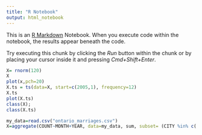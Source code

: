 ```yaml
---
title: "R Notebook"
output: html_notebook
---
```


This is an [R Markdown](http://rmarkdown.rstudio.com) Notebook. When you execute code within the notebook, the results appear beneath the code. 

Try executing this chunk by clicking the *Run* button within the chunk or by placing your cursor inside it and pressing *Cmd+Shift+Enter*. 

```r
X= rnorm(120)
X
plot(x,pch=20)
X.ts = ts(data=X, start=c(2005,1), frequency=12)
X.ts
plot(X.ts)
class(X);
class(X.ts)
```

```r
my_data=read.csv("ontario_marriages.csv")
X=aggregate(COUNT~MONTH+YEAR, data=my_data, sum, subset= (CITY %in% c('TORONTO','OTTAWA')))



```




